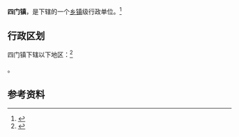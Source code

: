 {{中国乡级行政区|62/05/24/104/000}}

'''四门镇'''，是{{PRC admin/fullname|62/05/24/104/000|3}}下辖的一个[[乡镇|乡镇]]级行政单位。<ref>{{PRC admin/ref sgc|{{PRC admin/parent|62/05/24/104/000}}}}</ref>

== 行政区划 ==

四门镇下辖以下地区：<ref>{{PRC admin/ref sgc|62/05/24/104/000}}</ref>

{{PRC admin/children|62/05/24/104/000}}。

== 参考资料 ==

{{reflist}}

{{行政区划小作品}}
{{PRC admin/navcat|62/05/24/104/000}}